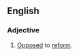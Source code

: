 {{also|antireform}}
==English==

===Adjective===
{{en-adj|head=[[anti-|anti]]-[[reform]]}}

# [[opposed|Opposed]] to [[reform]].